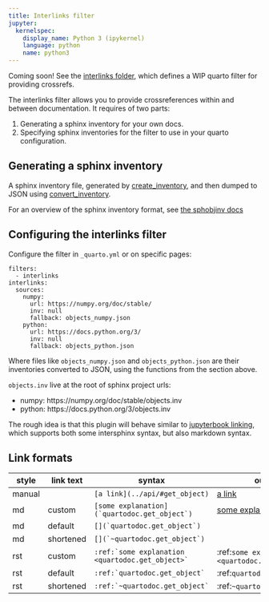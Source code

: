 ```yaml
---
title: Interlinks filter
jupyter:
  kernelspec:
    display_name: Python 3 (ipykernel)
    language: python
    name: python3
---
```


Coming soon! See the [interlinks folder](https://github.com/machow/quartodoc/tree/main/interlinks), which defines a WIP quarto filter for providing crossrefs.

The interlinks filter allows you to provide crossreferences within and between documentation.
It requires of two parts:

1. Generating a sphinx inventory for your own docs.
2. Specifying sphinx inventories for the filter to use in your quarto configuration.

## Generating a sphinx inventory

A sphinx inventory file, generated by [create_inventory](/api/#sec-create_inventory),
and then dumped to JSON using [convert_inventory](/api/#sec-convert_inventory).

For an overview of the sphinx inventory format, see [the sphobjinv docs](https://sphobjinv.readthedocs.io)

## Configuring the interlinks filter

Configure the filter in `_quarto.yml` or on specific pages:

```
filters:
  - interlinks
interlinks:
  sources:
    numpy:
      url: https://numpy.org/doc/stable/
      inv: null 
      fallback: objects_numpy.json
    python:
      url: https://docs.python.org/3/
      inv: null
      fallback: objects_python.json
```

Where files like `objects_numpy.json` and `objects_python.json` are their inventories converted to JSON, using the functions from the section above.

`objects.inv` live at the root of sphinx project urls:

* numpy: https://numpy.org/doc/stable/objects.inv
* python: https://docs.python.org/3/objects.inv

The rough idea is that this plugin will behave similar to [jupyterbook linking](https://jupyterbook.org/en/stable/content/references.html),
which supports both some intersphinx syntax, but also markdown syntax.

## Link formats

| style | link text | syntax | output |
| ----- | ---- | ------ | ------ |
| manual |  | `[a link](../api/#get_object)` | [a link](../api/#get_object) | 
| md | custom  | `` [some explanation](`quartodoc.get_object`) `` | [some explanation](`quartodoc.get_object`) |
| md | default | `` [](`quartodoc.get_object`) `` | [](`quartodoc.get_object`) |
| md | shortened | `` [](`~quartodoc.get_object`) `` | [](`~quartodoc.get_object`) |
| rst | custom | `` :ref:`some explanation <quartodoc.get_object>` `` | :ref:`some explanation <quartodoc.get_object>` |
| rst | default | `` :ref:`quartodoc.get_object` `` | :ref:`quartodoc.get_object` |
| rst | shortened | `` :ref:`~quartodoc.get_object` `` | :ref:`~quartodoc.get_object` |



